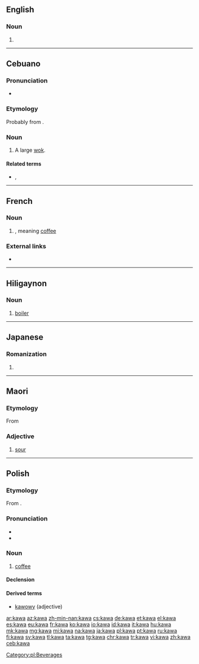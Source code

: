 {{also|kava}}
==English==

===Noun===
{{en-noun|-}}

# {{alternative form of|kava|lang=en}}

----

==Cebuano==

===Pronunciation===
* {{hyphenation|ka|wa|lang=ceb}}

===Etymology===
Probably from {{etyl|ms|ceb}} {{m|ms|kawah}}. 

===Noun===
{{head|ceb|noun}}

# A large [[wok]].

====Related terms====

* {{l|ceb|kaha}}, {{l|ceb|kalaha}}

----

==French==

===Noun===
{{fr-noun|m|-}}

# {{alternative form of|caoua|lang=fr}}, meaning [[coffee]]

===External links===
* {{R:TLFi}}

----

==Hiligaynon==

===Noun===
{{hil-noun|káwà}}

# [[boiler]]

----

==Japanese==

===Romanization===
{{ja-romaji}}

# {{ja-romanization of|かわ}}

----

==Maori==

===Etymology===
From {{etyl|poz-pol-pro|mi}} {{m|poz-pol-pro|*kawa}}

===Adjective===
{{mi-adj}}

# [[sour]]

----

==Polish==

===Etymology===
From {{etyl|tr|pl}} {{term|kahve|lang=tr}}.

===Pronunciation===
* {{audio|Pl-kawa.ogg|audio|lang=pl}}
* {{IPA|[ˈkava]|lang=pl}}

===Noun===
{{pl-noun|f|dim=kawka}}

# [[coffee]]

====Declension====
{{pl-decl-noun-f|ka|w}}

====Derived terms====
* [[kawowy]] (adjective)

[[Category:pl:Beverages]]

[[ar:kawa]]
[[az:kawa]]
[[zh-min-nan:kawa]]
[[cs:kawa]]
[[de:kawa]]
[[et:kawa]]
[[el:kawa]]
[[es:kawa]]
[[eu:kawa]]
[[fr:kawa]]
[[ko:kawa]]
[[io:kawa]]
[[id:kawa]]
[[it:kawa]]
[[hu:kawa]]
[[mk:kawa]]
[[mg:kawa]]
[[mi:kawa]]
[[na:kawa]]
[[ja:kawa]]
[[pl:kawa]]
[[pt:kawa]]
[[ru:kawa]]
[[fi:kawa]]
[[sv:kawa]]
[[tl:kawa]]
[[ta:kawa]]
[[tg:kawa]]
[[chr:kawa]]
[[tr:kawa]]
[[vi:kawa]]
[[zh:kawa]]
[[ceb:kawa]]